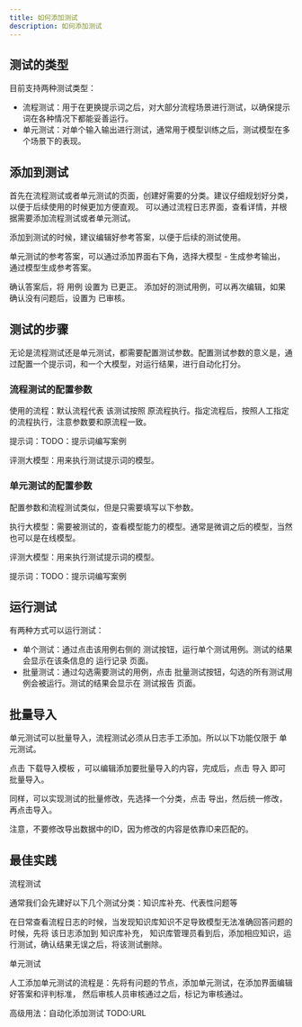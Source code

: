 ---
title: 如何添加测试
description: 如何添加测试
---

## 测试的类型

目前支持两种测试类型：

- 流程测试：用于在更换提示词之后，对大部分流程场景进行测试，以确保提示词在各种情况下都能妥善运行。
- 单元测试：对单个输入输出进行测试，通常用于模型训练之后，测试模型在多个场景下的表现。

## 添加到测试

<Steps>
<Step>
首先在流程测试或者单元测试的页面，创建好需要的分类。建议仔细规划好分类，以便于后续使用的时候更加方便直观。
</Step>
<Step>
可以通过流程日志界面，查看详情，并根据需要添加流程测试或者单元测试。

添加到测试的时候，建议编辑好参考答案，以便于后续的测试使用。

单元测试的参考答案，可以通过添加界面右下角，选择大模型 - 生成参考输出，通过模型生成参考答案。

确认答案后，将 用例 设置为 已更正。
</Step>
<Step>
添加好的测试用例，可以再次编辑，如果确认没有问题后，设置为 已审核。
</Step>
</Steps>

## 测试的步骤
无论是流程测试还是单元测试，都需要配置测试参数。配置测试参数的意义是，通过配置一个提示词，和一个大模型，对运行结果，进行自动化打分。
### 流程测试的配置参数

使用的流程：默认流程代表 该测试按照 原流程执行。指定流程后，按照人工指定的流程执行，注意参数要和原流程一致。

提示词：TODO：提示词编写案例

评测大模型：用来执行测试提示词的模型。


### 单元测试的配置参数

配置参数和流程测试类似，但是只需要填写以下参数。

执行大模型：需要被测试的，查看模型能力的模型。通常是微调之后的模型，当然也可以是在线模型。

评测大模型：用来执行测试提示词的模型。

提示词：TODO：提示词编写案例


## 运行测试

有两种方式可以运行测试：

- 单个测试：通过点击该用例右侧的 测试按钮，运行单个测试用例。测试的结果会显示在该条信息的 运行记录 页面。
- 批量测试：通过勾选需要测试的用例，点击 批量测试按钮，勾选的所有测试用例会被运行。测试的结果会显示在 测试报告 页面。

## 批量导入

单元测试可以批量导入，流程测试必须从日志手工添加。所以以下功能仅限于 单元测试。

点击 下载导入模板 ，可以编辑添加要批量导入的内容，完成后，点击 导入 即可批量导入。

同样，可以实现测试的批量修改，先选择一个分类，点击 导出，然后统一修改，再点击导入。

注意，不要修改导出数据中的ID，因为修改的内容是依靠ID来匹配的。

## 最佳实践

流程测试

通常我们会先建好以下几个测试分类：知识库补充、代表性问题等

在日常查看流程日志的时候，当发现知识库知识不足导致模型无法准确回答问题的时候，先将 该日志添加到 知识库补充，
知识库管理员看到后，添加相应知识，运行测试，确认结果无误之后，将该测试删除。

单元测试

人工添加单元测试的流程是：先将有问题的节点，添加单元测试，在添加界面编辑好答案和评判标准，
然后审核人员审核通过之后，标记为审核通过。

高级用法：自动化添加测试 TODO:URL


